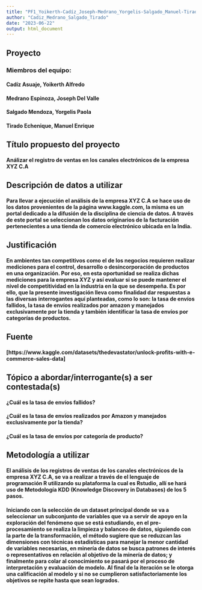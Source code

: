 ```yaml
---
title: "PF1_Yoikerth-Cadíz_Joseph-Medrano_Yorgelis-Salgado_Manuel-Tirado"
author: "Cadiz_Medrano_Salgado_Tirado"
date: "2023-06-22"
output: html_document
---
```


## **Proyecto**
### Miembros del equipo: 
#### Cadíz Asuaje, Yoikerth Alfredo
#### Medrano Espinoza, Joseph Del Valle
#### Salgado Mendoza, Yorgelis Paola 
#### Tirado Echenique, Manuel Enrique

## **Título propuesto del proyecto**
#### Análizar el registro de ventas en los canales electrónicos de la empresa XYZ C.A

## **Descripción de datos a utilizar**
#### Para llevar a ejecución el análisis de la empresa XYZ C.A se hace uso de los datos provenientes de la página www.kaggle.com, la misma es un portal dedicado a la difusión de la disciplina de ciencia de datos. A través de este portal se seleccionan los datos originarios de la facturación pertenecientes a una tienda de comercio electrónico ubicada en la India.

## **Justificación**
#### En ambientes tan competitivos como el de los negocios requieren realizar mediciones para el control, desarrollo o desincorporación de productos en una organización. Por eso, en esta oportunidad se  realiza dichas mediciones para la empresa XYZ y así evaluar si se puede mantener el nivel de competitividad en la industria en la que se desempeña.  Es por ello, que la presente investigación lleva como finalidad dar respuestas a las diversas interrogantes aquí planteadas, como lo son: la tasa de envíos fallidos, la tasa de envíos realizados por amazon y manejados exclusivamente por la tienda y también identificar la tasa de envíos por categorías de productos.

## **Fuente**
#### [https://www.kaggle.com/datasets/thedevastator/unlock-profits-with-e-commerce-sales-data]

## **Tópico a abordar/interrogante(s) a ser contestada(s)**
#### ¿Cuál es la tasa de envíos fallidos?
#### ¿Cuál es la tasa de envíos realizados por Amazon y manejados exclusivamente por  la tienda?
#### ¿Cuál es la tasa de envíos por categoría de producto?

## **Metodología a utilizar**
#### El análisis de los registros de ventas de los canales electrónicos de la empresa XYZ C.A, se va a realizar a través de el lenguaje de programación R utilizando su plataforma la cual es Rstudio, allí se hará uso de Metodología KDD (Knowledge Discovery in Databases) de los 5 pasos. 
#### Iniciando con la selección de un dataset principal donde se va a seleccionar un subconjunto de variables que va a servir de apoyo en la exploración del fenómeno que se está estudiando, en el pre-procesamiento se realiza la limpieza y balanceo de datos, siguiendo con la parte de la transformación, el método sugiere que se reduzcan las dimensiones con técnicas estadísticas para manejar la menor cantidad de variables necesarias, en minería de datos se busca patrones de interés o representativos en relación al objetivo de la minería de datos; y finalmente para colar al conocimiento se pasará por el proceso de interpretación y evaluación de modelo.  Al final de la iteración se le otorga una calificación al modelo y si no se cumplieron satisfactoriamente los objetivos se repite hasta que sean logrados.